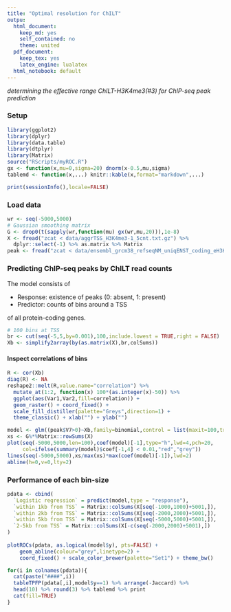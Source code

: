```yaml
---
title: "Optimal resolution for ChILT"
outpu:
  html_document: 
    keep_md: yes
    self_contained: no
    theme: united
  pdf_document:
    keep_tex: yes
    latex_engine: lualatex
  html_notebook: default
---
```


*determining the effective range ChILT-H3K4me3(#3) for ChIP-seq peak prediction*

### Setup

```r
library(ggplot2)
library(dplyr)
library(data.table)
library(dtplyr)
library(Matrix)
source("RScripts/myROC.R")
gx <- function(x,mu=0,sigma=20) dnorm(x-0.5,mu,sigma)
tablemd <- function(x,...) knitr::kable(x,format="markdown",...)
```

```r
print(sessionInfo(),locale=FALSE)
```

### Load data

```r
wr <- seq(-5000,5000)
# Gaussian smoothing matrix
G <- drop0(t(sapply(wr,function(mu) gx(wr,mu,20))),1e-8)
X <- fread("zcat < data/aggrTSS_H3K4me3-1_5cnt.txt.gz") %>%
  dplyr::select(-1) %>% as.matrix %>% Matrix
peak <- fread("zcat < data/ensembl_grcm38_refseqNM_uniqENST_coding_eH3K4me3PeakCountTSSwithin1000.txt.gz")
```

### Predicting ChIP-seq peaks by ChILT read counts 

The model consists of

* Response: existence of peaks (0: absent, 1: present)
* Predictor: counts of bins around a TSS

of all protein-coding genes.

```r
# 100 bins at TSS
br <- cut(seq(-5,5,by=0.001),100,include.lowest = TRUE,right = FALSE)
Xb <- simplify2array(by(as.matrix(X),br,colSums))
```

#### Inspect correlations of bins

```r
R <- cor(Xb)
diag(R) <- NA
reshape2::melt(R,value.name="correlation") %>%
  mutate_at(1:2, function(x) 100*(as.integer(x)-50)) %>%
  ggplot(aes(Var1,Var2,fill=correlation)) +
  geom_raster() + coord_fixed() + 
  scale_fill_distiller(palette="Greys",direction=1) +
  theme_classic() + xlab("") + ylab("")
```


```r
model <- glm((peak$V7>0)~Xb,family=binomial,control = list(maxit=100,trace = TRUE))
xs <- G%*%Matrix::rowSums(X)
plot(seq(-5000,5000,len=100),coef(model)[-1],type="h",lwd=4,pch=20,
     col=ifelse(summary(model)$coef[-1,4] < 0.01,"red","grey"))
lines(seq(-5000,5000),xs/max(xs)*max(coef(model)[-1]),lwd=2)
abline(h=0,v=0,lty=2)
```

### Performance of each bin-size

```r
pdata <- cbind(
  `Logistic regression` = predict(model,type = "response"),
  `within 1kb from TSS` = Matrix::colSums(X[seq(-1000,1000)+5001,]),
  `within 2kb from TSS` = Matrix::colSums(X[seq(-2000,2000)+5001,]),
  `within 5kb from TSS` = Matrix::colSums(X[seq(-5000,5000)+5001,]),
  `2-5kb from TSS` = Matrix::colSums(X[-c(seq(-2000,2000)+5001),])
)
  
plotROCs(pdata, as.logical(model$y), pts=FALSE) +
    geom_abline(colour="grey",linetype=2) +
    coord_fixed() + scale_color_brewer(palette="Set1") + theme_bw()
```

```r
for(i in colnames(pdata)){
  cat(paste("####",i))
  tableTPFP(pdata[,i],model$y==1) %>% arrange(-Jaccard) %>%
  head(10) %>% round(3) %>% tablemd %>% print
  cat(fill=TRUE)
}
```

